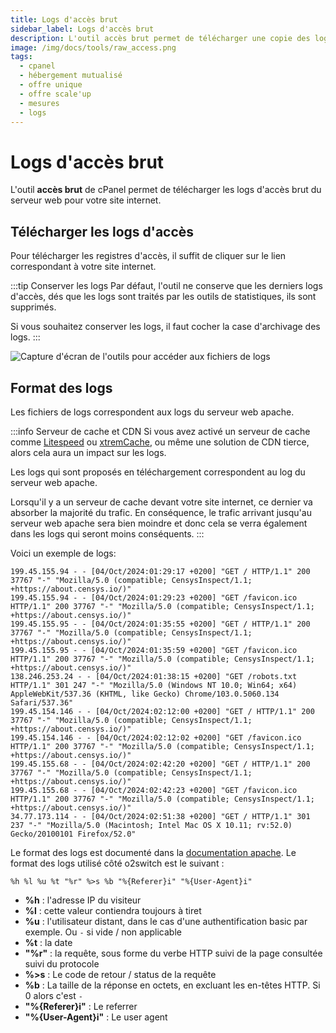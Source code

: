 ```yaml
---
title: Logs d'accès brut
sidebar_label: Logs d'accès brut
description: L'outil accès brut permet de télécharger une copie des logs du serveur web pour vos noms de domaine
image: /img/docs/tools/raw_access.png
tags:
  - cpanel
  - hébergement mutualisé
  - offre unique
  - offre scale'up
  - mesures
  - logs
---
```


# Logs d'accès brut

L'outil **accès brut** de cPanel permet de télécharger les logs d'accès brut du serveur web pour votre site internet.

<PreviewToolCard tool='raw_access' />

## Télécharger les logs d'accès

Pour télécharger les registres d'accès, il suffit de cliquer sur le lien correspondant à votre site internet.

:::tip Conserver les logs
Par défaut, l'outil ne conserve que les derniers logs d'accès, dés que les logs sont traités par les outils de
statistiques, ils sont supprimés.

Si vous souhaitez conserver les logs, il faut cocher la case d'archivage des logs.
:::


<Image
    src="/img/docs/cpanel/mesures/logs-telechargement.png"
    alt="Capture d'écran de l'outils pour accéder aux fichiers de logs"
    caption="L'outils de logs permet de télécharger les logs et de configurer la conservation de l'historique"
    title="Capture d'écran de l'outil de logs" />

## Format des logs

Les fichiers de logs correspondent aux logs du serveur web apache.

:::info Serveur de cache et CDN
Si vous avez activé un serveur de cache comme [Litespeed](/cpanel/o2switch/litespeed-cache-webadc) ou
[xtremCache](/cpanel/o2switch/xtremcache-varnish), ou même une solution de CDN tierce, alors cela aura un impact sur
les logs.

Les logs qui sont proposés en téléchargement correspondent au log du serveur web apache.

Lorsqu'il y a un serveur de cache devant votre site internet, ce dernier va absorber la majorité du trafic. En
conséquence, le trafic arrivant jusqu'au serveur web apache sera bien moindre et donc cela se verra également
dans les logs qui seront moins conséquents.
:::

Voici un exemple de logs:

```
199.45.155.94 - - [04/Oct/2024:01:29:17 +0200] "GET / HTTP/1.1" 200 37767 "-" "Mozilla/5.0 (compatible; CensysInspect/1.1; +https://about.censys.io/)"
199.45.155.94 - - [04/Oct/2024:01:29:23 +0200] "GET /favicon.ico HTTP/1.1" 200 37767 "-" "Mozilla/5.0 (compatible; CensysInspect/1.1; +https://about.censys.io/)"
199.45.155.95 - - [04/Oct/2024:01:35:55 +0200] "GET / HTTP/1.1" 200 37767 "-" "Mozilla/5.0 (compatible; CensysInspect/1.1; +https://about.censys.io/)"
199.45.155.95 - - [04/Oct/2024:01:35:59 +0200] "GET /favicon.ico HTTP/1.1" 200 37767 "-" "Mozilla/5.0 (compatible; CensysInspect/1.1; +https://about.censys.io/)"
138.246.253.24 - - [04/Oct/2024:01:38:15 +0200] "GET /robots.txt HTTP/1.1" 301 247 "-" "Mozilla/5.0 (Windows NT 10.0; Win64; x64) AppleWebKit/537.36 (KHTML, like Gecko) Chrome/103.0.5060.134 Safari/537.36"
199.45.154.146 - - [04/Oct/2024:02:12:00 +0200] "GET / HTTP/1.1" 200 37767 "-" "Mozilla/5.0 (compatible; CensysInspect/1.1; +https://about.censys.io/)"
199.45.154.146 - - [04/Oct/2024:02:12:02 +0200] "GET /favicon.ico HTTP/1.1" 200 37767 "-" "Mozilla/5.0 (compatible; CensysInspect/1.1; +https://about.censys.io/)"
199.45.155.68 - - [04/Oct/2024:02:42:20 +0200] "GET / HTTP/1.1" 200 37767 "-" "Mozilla/5.0 (compatible; CensysInspect/1.1; +https://about.censys.io/)"
199.45.155.68 - - [04/Oct/2024:02:42:23 +0200] "GET /favicon.ico HTTP/1.1" 200 37767 "-" "Mozilla/5.0 (compatible; CensysInspect/1.1; +https://about.censys.io/)"
34.77.173.114 - - [04/Oct/2024:02:51:38 +0200] "GET / HTTP/1.1" 301 237 "-" "Mozilla/5.0 (Macintosh; Intel Mac OS X 10.11; rv:52.0) Gecko/20100101 Firefox/52.0"
```

Le format des logs est documenté dans la [documentation apache](https://httpd.apache.org/docs/current/mod/mod_log_config.html#formats).
Le format des logs utilisé côté o2switch est le suivant :

```
%h %l %u %t "%r" %>s %b "%{Referer}i" "%{User-Agent}i"
```
  * **\%h** : l'adresse IP du visiteur
  * **\%l** : cette valeur contiendra toujours à tiret
  * **\%u** : l'utilisateur distant, dans le cas d'une authentification basic par exemple. Ou `-` si vide / non applicable
  * **\%t** : la date
  * **"\%r"** : la requête, sous forme du verbe HTTP suivi de la page consultée suivi du protocole
  * **\%\>s** : Le code de retour / status de la requête
  * **\%b** : La taille de la réponse en octets, en excluant les en-têtes HTTP. Si 0 alors c'est `-`
  * **"\%\{Referer\}i"** : Le referrer
  * **"\%\{User-Agent\}i"** : Le user agent

